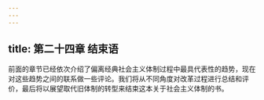 ```yaml
---
---
---
```

title: 第二十四章 结束语
---



前面的章节已经依次介绍了偏离经典社会主义体制过程中最具代表性的趋势，现在对这些趋势之间的联系做一些评论。我们将从不同角度对改革过程进行总结和评价，最后将以展望取代旧体制的转型来结束这本关于社会主义体制的书。